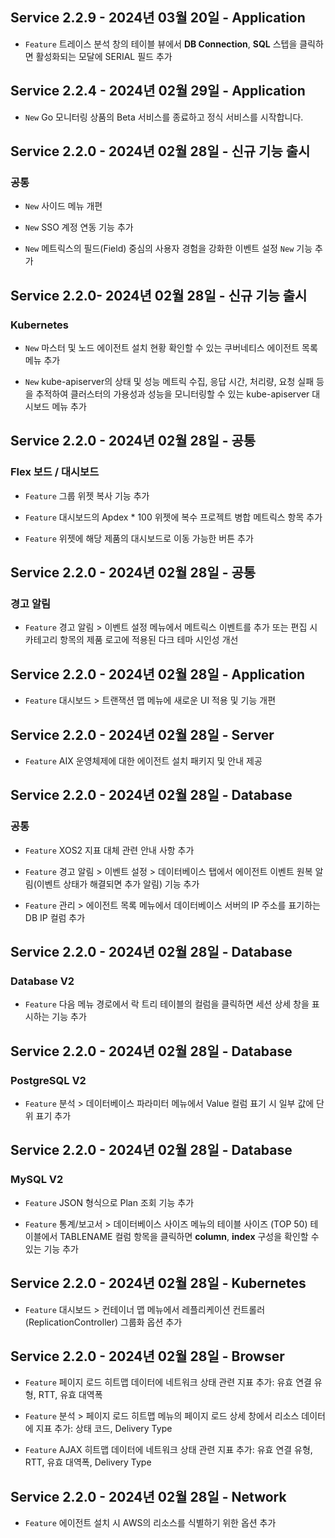 ## Service 2.2.9​ - 2024년 03월 20일 - Application​

- <code class="Feature">Feature</code> <span class="uitext">트레이스 분석</span> 창의 <span class="uitext">테이블 뷰</span>에서 <b>DB Connection</b>, <b>SQL</b> 스텝을 클릭하면 활성화되는 모달에 <span class="uitext">SERIAL</span> 필드 추가

## Service 2.2.4​ - 2024년 02월 29일 - Application​

- <code class="New">New</code> Go 모니터링 상품의 Beta 서비스를 종료하고 정식 서비스를 시작합니다.

## Service 2.2.0​ - 2024년 02월 28일 - 신규 기능 출시​

### 공통​

- <code class="New">New</code> 사이드 메뉴 개편

- <code class="New">New</code> SSO 계정 연동 기능 추가

- <code class="New">New</code> 메트릭스의 필드(Field) 중심의 사용자 경험을 강화한 <span class="uitext">이벤트 설정</span> <code class="newfunc">New</code> 기능 추가

## Service 2.2.0​ - 2024년 02월 28일 - 신규 기능 출시​

### Kubernetes​

- <code class="New">New</code> 마스터 및 노드 에이전트 설치 현황 확인할 수 있는 <span class="uitext">쿠버네티스 에이전트 목록</span> 메뉴 추가

- <code class="New">New</code> kube-apiserver의 상태 및 성능 메트릭 수집, 응답 시간, 처리량, 요청 실패 등을 추적하여 클러스터의 가용성과 성능을 모니터링할 수 있는 <span class="uitext">kube-apiserver 대시보드</span> 메뉴 추가

## Service 2.2.0​ - 2024년 02월 28일 - 공통​

### Flex 보드 / 대시보드​

- <code class="Feature">Feature</code> 그룹 위젯 복사 기능 추가

- <code class="Feature">Feature</code> 대시보드의 Apdex * 100 위젯에 <span class="uitext">복수 프로젝트 병합</span> 메트릭스 항목 추가

- <code class="Feature">Feature</code> 위젯에 해당 제품의 대시보드로 이동 가능한 버튼 추가

## Service 2.2.0​ - 2024년 02월 28일 - 공통​

### 경고 알림

- <code class="Feature">Feature</code> <span class="uitext">경고 알림</span> &gt; <span class="uitext">이벤트 설정</span> 메뉴에서 메트릭스 이벤트를 추가 또는 편집 시 <span class="uitext">카테고리</span> 항목의 제품 로고에 적용된 다크 테마 시인성 개선

## Service 2.2.0​ - 2024년 02월 28일 - Application​

- <code class="Feature">Feature</code> <span class="uitext">대시보드</span> &gt; <span class="uitext">트랜잭션 맵</span> 메뉴에 새로운 UI 적용 및 기능 개편

## Service 2.2.0​ - 2024년 02월 28일 - Server​

- <code class="Feature">Feature</code> AIX 운영체제에 대한 에이전트 설치 패키지 및 안내 제공

## Service 2.2.0​ - 2024년 02월 28일 - Database​

### 공통​

- <code class="Feature">Feature</code> XOS2 지표 대체 관련 안내 사항 추가

- <code class="Feature">Feature</code> <span class="uitext">경고 알림</span> &gt; <span class="uitext">이벤트 설정</span> &gt; <span class="uitext">데이터베이스</span> 탭에서 에이전트 이벤트 원복 알림(<span class="uitext">이벤트 상태가 해결되면 추가 알림</span>) 기능 추가

- <code class="Feature">Feature</code> <span class="uitext">관리</span> &gt; <span class="uitext">에이전트 목록</span> 메뉴에서 데이터베이스 서버의 IP 주소를 표기하는 <span class="uitext">DB IP</span> 컬럼 추가

## Service 2.2.0​ - 2024년 02월 28일 - Database​

### Database V2​

- <code class="Feature">Feature</code> 다음 메뉴 경로에서 <span class="uitext">락 트리</span> 테이블의 컬럼을 클릭하면 세션 상세 창을 표시하는 기능 추가

## Service 2.2.0​ - 2024년 02월 28일 - Database​

### PostgreSQL V2​

- <code class="Feature">Feature</code> <span class="uitext">분석</span> &gt; <span class="uitext">데이터베이스 파라미터</span> 메뉴에서 <span class="uitext">Value</span> 컬럼 표기 시 일부 값에 단위 표기 추가

## Service 2.2.0​ - 2024년 02월 28일 - Database​

### MySQL V2​

- <code class="Feature">Feature</code> JSON 형식으로 Plan 조회 기능 추가

- <code class="Feature">Feature</code> <span class="uitext">통계/보고서</span> &gt; <span class="uitext">데이터베이스 사이즈</span> 메뉴의 <span class="uitext">테이블 사이즈 (TOP 50)</span> 테이블에서 <span class="uitext">TABLENAME</span> 컬럼 항목을 클릭하면 <b>column</b>, <b>index</b> 구성을 확인할 수 있는 기능 추가

## Service 2.2.0​ - 2024년 02월 28일 - Kubernetes​

- <code class="Feature">Feature</code> <span class="uitext">대시보드</span> &gt; <span class="uitext">컨테이너 맵</span> 메뉴에서 레플리케이션 컨트롤러(ReplicationController) 그룹화 옵션 추가

## Service 2.2.0​ - 2024년 02월 28일 - Browser​

- <code class="Feature">Feature</code> 페이지 로드 히트맵 데이터에 네트워크 상태 관련 지표 추가: <span class="uitext">유효 연결 유형</span>, <span class="uitext">RTT</span>, <span class="uitext">유효 대역폭</span>

- <code class="Feature">Feature</code> <span class="uitext">분석</span> &gt; <span class="uitext">페이지 로드 히트맵</span> 메뉴의 <span class="uitext">페이지 로드</span> <span class="uitext">상세</span> 창에서 리소스 데이터에 지표 추가: <span class="uitext">상태 코드</span>, <span class="uitext">Delivery Type</span>

- <code class="Feature">Feature</code> AJAX 히트맵 데이터에 네트워크 상태 관련 지표 추가: <span class="uitext">유효 연결 유형</span>, <span class="uitext">RTT</span>, <span class="uitext">유효 대역폭</span>, <span class="uitext">Delivery Type</span>

## Service 2.2.0​ - 2024년 02월 28일 - Network​

- <code class="Feature">Feature</code> 에이전트 설치 시 AWS의 리소스를 식별하기 위한 옵션 추가

